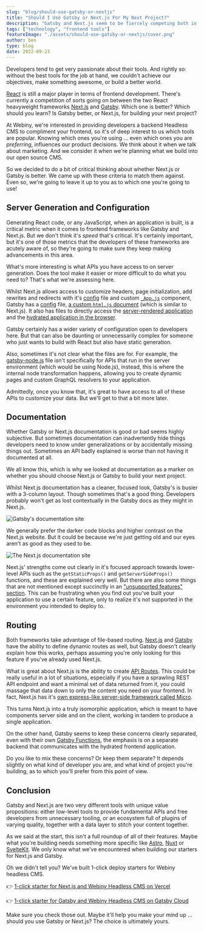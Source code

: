 ```yaml
---
slug: "blog/should-use-gatsby-or-nextjs"
title: "Should I Use Gatsby or Next.js For My Next Project?"
description: "Gatsby and Next.js seem to be fiercely competing both in terms of features and for users. But are they the same tool by different names? Is one better than the other?"
tags: ["technology", "frontend tools"]
featureImage: "./assets/should-use-gatsby-or-nextjs/cover.png"
author: ben
type: blog
date: 2022-09-23
---
```

Developers tend to get very passionate about their tools. And rightly so: without the best tools for the job at hand, we couldn't achieve our objectives, make something awesome, or build a better world.

[React](https://reactjs.org/) is still a major player in terms of frontend development. There's currently a competition of sorts going on between the two React heavyweight frameworks [Next.js](https://nextjs.org/) and [Gatsby](https://www.gatsbyjs.com/). Which one is better? Which should you learn? Is Gatsby better, or Next.js, for building your next project?

At Webiny, we're interested in providing developers a backend Headless CMS to compliment your frontend, so it's of deep interest to us which tools are popular. Knowing which ones you're using ... even which ones you are _preferring_, influences our product decisions. We think about it when we talk about marketing. And we consider it when we're planning what we build into our open source CMS.

So we decided to do a bit of critical thinking about whether Next.js or Gatsby is better. We came up with these criteria to match them against. Even so, we're going to leave it up to you as to which one you're going to use!

## Server Generation and Configuration

Generating React code, or any JavaScript, when an application is built, is a critical metric when it comes to frontend frameworks like Gatsby and Next.js. But we don't think it's _speed_ that's critical. It's certainly important, but it's one of those metrics that the developers of these frameworks are acutely aware of, so they're going to make sure they keep making advancements in this area.

What's more interesting is what APIs you have access to on server generation. Does the tool make it easier or more difficult to do what you need to? That's what we're assessing here.

Whilst Next.js allows access to customize headers, page initialization, add rewrites and redirects with it's [config](https://nextjs.org/docs/api-reference/next.config.js/introduction) file and custom [`_App.js`](https://nextjs.org/docs/advanced-features/custom-app) component, Gatsby has a [config](https://www.gatsbyjs.com/docs/reference/config-files/gatsby-config/) file, [a custom `html.js` document](https://www.gatsbyjs.com/docs/custom-html/) (which is similar to Next.js). It also has files to directly access the [server-rendered application](https://www.gatsbyjs.com/docs/recipes/pages-layouts/#project-structure) and the [hydrated application in the browser](https://www.gatsbyjs.com/docs/reference/config-files/gatsby-browser/).

Gatsby certainly has a wider variety of configuration open to developers here. But that can also be daunting or unnecessarily complex for someone who just wants to build with React but also have static generation.

Also, sometimes it's not clear what the files are for. For example, the [gatsby-node.js](https://www.gatsbyjs.com/docs/reference/config-files/gatsby-node/) file isn't specifically for APIs that run in the server environment (which would be using Node.js), instead, this is where the internal node transformation happens, allowing you to create dynamic pages and custom GraphQL resolvers to your application.

Admittedly, once you know that, it's great to have access to all of these APIs to customize your data. But we'll get to that a bit more later.

## Documentation

Whether Gatsby or Next.js documentation is good or bad seems highly subjective. But sometimes documentation can inadvertently hide things developers need to know under generalizations or by accidentally missing things out. Sometimes an API badly explained is worse than not having it documented at all.

We all know this, which is why we looked at documentation as a marker on whether you should choose Next.js or Gatsby to build your next project.

Whilst Next.js documentation has a cleaner, focused look, Gatsby's is busier with a 3-column layout. Though sometimes that's a good thing. Developers probably won't get as lost contextually in the Gatsby docs as they might in Next.js.

![Gatsby's documentation site](./assets/should-use-gatsby-or-nextjs/gatsby-docs-site.png)

We generally prefer the darker code blocks and higher contrast on the Next.js website. But it could be because we're just getting old and our eyes aren't as good as they used to be. 

![The Next.js documentation site](./assets/should-use-gatsby-or-nextjs/nextjs-docs-site.png)

Next.js' strengths come out clearly in it's focused approach towards lower-level APIs such as the `getStaticProps()` and `getServerSideProps()` functions, and these are explained very well. But there are also some things that are not mentioned except succinctly in an ["unsupported features" section](https://nextjs.org/docs/advanced-features/static-html-export#unsupported-features). This can be frustrating when you find out you've built your application to use a certain feature, only to realize it's not supported in the environment you intended to deploy to.

## Routing

Both frameworks take advantage of file-based routing. [Next.js](https://nextjs.org/docs/routing/dynamic-routes) and [Gatsby](https://www.gatsbyjs.com/docs/how-to/routing/creating-routes/#dynamic-and-authenticated-routing) have the ability to define dynamic routes as  well, but Gatsby doesn't clearly explain how this works, perhaps assuming you're only looking for this feature if you've already used Next.js.

What is great about Next.js is the ability to create [API Routes](https://nextjs.org/docs/api-routes/introduction). This could be really useful in a lot of situations, especially if you have a sprawling REST API endpoint and want a minimal set of data returned from it, you could massage that data down to only the content you need on your frontend. In fact, Next.js has it's [own express-like server-side framework called Micro](https://github.com/vercel/micro).

This turns Next.js into a truly isomorphic application, which is meant to have components server side and on the client, working in tandem to produce a single application.

On the other hand, Gatsby seems to keep these concerns clearly separated, even with their own [Gatsby Functions](https://www.gatsbyjs.com/products/cloud/functions), the emphasis is on a separate backend that communicates with the hydrated frontend application.

Do you like to mix these concerns? Or keep them separate? It depends slightly on what kind of developer you are, and what kind of project you're building, as to which you'll prefer from this point of view.

## Conclusion

Gatsby and Next.js are two very different tools with unique value propositions: either low-level tools to provide fundamental APIs and free developers from unnecessary tooling, or an ecosystem full of plugins of varying quality, together with a data layer to stitch your content together.

As we said at the start, this isn't a full roundup of all of their features. Maybe what you're building needs something more specific like [Astro](https://astro.build/), [Nuxt](https://nuxtjs.org/) or [SvelteKit](https://kit.svelte.dev/). We only know what we've encountered when building our starters for Next.js and Gatsby.

Oh we didn't tell you? We've built 1-click deploy starters for Webiny headless CMS.
 
👉 [1-click starter for Next.js and Webiny Headless CMS on Vercel](https://github.com/webiny/nextjs-starter-webiny)

👉 [1-click starter for Gatsby and Webiny Headless CMS on Gatsby Cloud](https://www.gatsbyjs.com/dashboard/deploynow?url=https://github.com/webiny/gatsby-starter-webiny)

Make sure you check those out. Maybe it'll help you make your mind up ... should you use Gatsby or Next.js? The choice is ultimately yours.